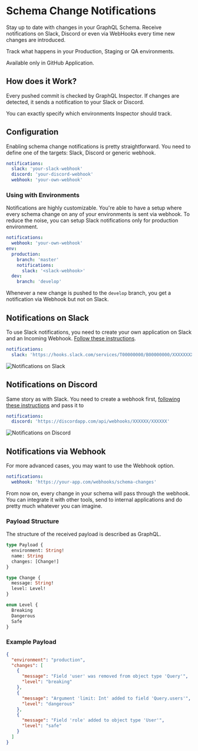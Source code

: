 
# Schema Change Notifications

Stay up to date with changes in your GraphQL Schema. Receive notifications on Slack, Discord or even via WebHooks every time new changes are introduced.

Track what happens in your Production, Staging or QA environments.

<Callout type="warning" emoji='⚠️'>
Available only in GitHub Application.
</Callout>

## How does it Work?

Every pushed commit is checked by GraphQL Inspector. If changes are detected, it sends a notification to your Slack or Discord.

You can exactly specify which environments Inspector should track.

## Configuration

Enabling schema change notifications is pretty straightforward. You need to define one of the targets: Slack, Discord or generic webhook.

```yaml
notifications:
  slack: 'your-slack-webhook'
  discord: 'your-discord-webhook'
  webhook: 'your-own-webhook'
```

### Using with Environments

Notifications are highly customizable.
You're able to have a setup where every schema change on any of your environments is sent via webhook.
To reduce the noise, you can setup Slack notifications only for production environment.

```yaml
notifications:
  webhook: 'your-own-webhook'
env:
  production:
    branch: 'master'
    notifications:
      slack: '<slack-webhook>'
  dev:
    branch: 'develop'
```

Whenever a new change is pushed to the `develop` branch, you get a notification via Webhook but not on Slack.

## Notifications on Slack

To use Slack notifications, you need to create your own application on Slack and an Incoming Webhook. [Follow these instructions](https://slack.com/intl/en-pl/help/articles/115005265063-Incoming-Webhooks-for-Slack).

```yaml
notifications:
  slack: 'https://hooks.slack.com/services/T00000000/B00000000/XXXXXXXXXXXXXXXXXXXXXXXX'
```

![Notifications on Slack](../../../../public/assets/img/notifications/slack.png)

## Notifications on Discord

Same story as with Slack. You need to create a webhook first, [following these instructions](https://support.discordapp.com/hc/en-us/articles/228383668-Intro-to-Webhooks) and pass it to

```yaml
notifications:
  discord: 'https://discordapp.com/api/webhooks/XXXXXX/XXXXXX'
```

![Notifications on Discord](../../../../public/assets/img/notifications/discord.png)

## Notifications via Webhook

For more advanced cases, you may want to use the Webhook option.

```yaml
notifications:
  webhook: 'https://your-app.com/webhooks/schema-changes'
```

From now on, every change in your schema will pass through the webhook. You can integrate it with other tools, send to internal applications and do pretty much whatever you can imagine.

### Payload Structure

The structure of the received payload is described as GraphQL.

```graphql
type Payload {
  environment: String!
  name: String
  changes: [Change!]
}

type Change {
  message: String!
  level: Level!
}

enum Level {
  Breaking
  Dangerous
  Safe
}
```

### Example Payload

```json
{
  "environment": "production",
  "changes": [
    {
      "message": "Field 'user' was removed from object type 'Query'",
      "level": "breaking"
    },
    {
      "message": "Argument 'limit: Int' added to field 'Query.users'",
      "level": "dangerous"
    },
    {
      "message": "Field 'role' added to object type 'User'",
      "level": "safe"
    }
  ]
}
```
